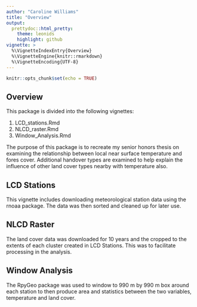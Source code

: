 ```yaml
---
author: "Caroline Williams"
title: "Overview"
output:
  prettydoc::html_pretty:
    theme: leonids
    highlight: github
vignette: >
  %\VignetteIndexEntry{Overview}
  %\VignetteEngine{knitr::rmarkdown}
  %\VignetteEncoding{UTF-8}
---
```


```r
knitr::opts_chunk$set(echo = TRUE)
```

## Overview
This package is divided into the following vignettes:
  
  1. LCD_stations.Rmd
  2. NLCD_raster.Rmd
  3. Window_Analysis.Rmd

The purpose of this package is to recreate my senior honors thesis on examining the relationship between local near surface temperature and fores cover. Additional handover types are examined to help explain the influence of other land cover types nearby with temperature also.

## LCD Stations
This vignette includes downloading meteorological station data using the rnoaa package. The data was then sorted and cleaned up for later use.

## NLCD Raster
The land cover data was downloaded for 10 years and the cropped to the extents of each cluster created in LCD Stations. This was to facilitate processing in the analysis.

## Window Analysis
The RpyGeo package was used to window to 990 m by 990 m box around each station to then produce area and statistics between the two variables, temperature and land cover.
